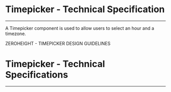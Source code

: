 
<Meta title="ODS Components/Form/Timepicker [molecule]/Specifications" />

# Timepicker - Technical Specification
----

A Timepicker component is used to allow users to select an hour and a timezone.
<div>
  <osds-button color="primary" variant="ghost" href="https://zeroheight.com/6fc8a63f7/p/82f57d-timepicker/b/40a887" target="_blank">
    ZEROHEIGHT - TIMEPICKER DESIGN GUIDELINES &nbsp;
    <osds-icon name="external-link" color="primary" size="xs"></osds-icon>
  </osds-button>
</div>

# Timepicker - Technical Specifications
----

<SpecificationsTimepicker />
